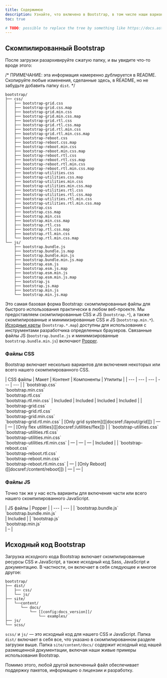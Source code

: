 ```yaml
---
title: Содержимое
description: Узнайте, что включено в Bootstrap, в том числе наши варианты предварительно скомпилированного и исходного кода.
toc: true

# TODO: possible to replace the tree by something like https://docs.astro.build/en/guides/content-collections/#what-are-content-collections?
---
```


## Скомпилированный Bootstrap

После загрузки разархивируйте сжатую папку, и вы увидите что-то вроде этого:

/* ПРИМЕЧАНИЕ: эта информация намеренно дублируется в README. Скопируйте любые изменения, сделанные здесь, в README, но не забудьте добавить папку `dist`. */

```text
bootstrap/
├── css/
│   ├── bootstrap-grid.css
│   ├── bootstrap-grid.css.map
│   ├── bootstrap-grid.min.css
│   ├── bootstrap-grid.min.css.map
│   ├── bootstrap-grid.rtl.css
│   ├── bootstrap-grid.rtl.css.map
│   ├── bootstrap-grid.rtl.min.css
│   ├── bootstrap-grid.rtl.min.css.map
│   ├── bootstrap-reboot.css
│   ├── bootstrap-reboot.css.map
│   ├── bootstrap-reboot.min.css
│   ├── bootstrap-reboot.min.css.map
│   ├── bootstrap-reboot.rtl.css
│   ├── bootstrap-reboot.rtl.css.map
│   ├── bootstrap-reboot.rtl.min.css
│   ├── bootstrap-reboot.rtl.min.css.map
│   ├── bootstrap-utilities.css
│   ├── bootstrap-utilities.css.map
│   ├── bootstrap-utilities.min.css
│   ├── bootstrap-utilities.min.css.map
│   ├── bootstrap-utilities.rtl.css
│   ├── bootstrap-utilities.rtl.css.map
│   ├── bootstrap-utilities.rtl.min.css
│   ├── bootstrap-utilities.rtl.min.css.map
│   ├── bootstrap.css
│   ├── bootstrap.css.map
│   ├── bootstrap.min.css
│   ├── bootstrap.min.css.map
│   ├── bootstrap.rtl.css
│   ├── bootstrap.rtl.css.map
│   ├── bootstrap.rtl.min.css
│   └── bootstrap.rtl.min.css.map
└── js/
    ├── bootstrap.bundle.js
    ├── bootstrap.bundle.js.map
    ├── bootstrap.bundle.min.js
    ├── bootstrap.bundle.min.js.map
    ├── bootstrap.esm.js
    ├── bootstrap.esm.js.map
    ├── bootstrap.esm.min.js
    ├── bootstrap.esm.min.js.map
    ├── bootstrap.js
    ├── bootstrap.js.map
    ├── bootstrap.min.js
    └── bootstrap.min.js.map
```

Это самая базовая форма Bootstrap: скомпилированные файлы для быстрого использования практически в любом веб-проекте. Мы предоставляем скомпилированные CSS и JS (`bootstrap.*`), а также скомпилированные и минимизированные CSS и JS (`bootstrap.min.*`). [Исходные карты](https://web.dev/articles/source-maps) (`bootstrap.*.map`) доступны для использования с инструментами разработчика определенных браузеров. Связанные файлы JS (`bootstrap.bundle.js` и минимизированные `bootstrap.bundle.min.js`) включают [Popper](https://popper.js.org/docs/v2/).

### Файлы CSS

Bootstrap включает несколько вариантов для включения некоторых или всего нашего скомпилированного CSS.

<BsTable class="table">
| CSS файлы | Макет | Контент | Компоненты | Утилиты |
| --- | --- | --- | --- | --- |
| `bootstrap.css`<br/> `bootstrap.min.css`<br/> `bootstrap.rtl.css`<br/> `bootstrap.rtl.min.css` | Included | Included | Included | Included |
| `bootstrap-grid.css`<br/> `bootstrap-grid.rtl.css`<br/> `bootstrap-grid.min.css`<br/> `bootstrap-grid.rtl.min.css` | [Only grid system]([[docsref:/layout/grid]]) | — | — | [Only flex utilities]([[docsref:/utilities/flex]]) |
| `bootstrap-utilities.css`<br/> `bootstrap-utilities.rtl.css`<br/> `bootstrap-utilities.min.css`<br/> `bootstrap-utilities.rtl.min.css` | — | — | — | Included |
| `bootstrap-reboot.css`<br/> `bootstrap-reboot.rtl.css`<br/> `bootstrap-reboot.min.css`<br/> `bootstrap-reboot.rtl.min.css` | — | [Only Reboot]([[docsref:/content/reboot]]) | — | — |
</BsTable>

### Файлы JS

Точно так же у нас есть варианты для включения части или всего нашего скомпилированного JavaScript.

<BsTable class="table">
| JS файлы | Popper |
| --- | --- |
| `bootstrap.bundle.js`<br/> `bootstrap.bundle.min.js`<br/> | Included |
| `bootstrap.js`<br/> `bootstrap.min.js`<br/> | – |
</BsTable>

## Исходный код Bootstrap

Загрузка исходного кода Bootstrap включает скомпилированные ресурсы CSS и JavaScript, а также исходный код Sass, JavaScript и документацию. В частности, он включает в себя следующее и многое другое:

```text
bootstrap/
├── dist/
│   ├── css/
│   └── js/
├── site/
│   └──content/
│      └── docs/
│          └── [[config:docs_version]]/
│              └── examples/
├── js/
└── scss/
```

`scss/` и `js/` — это исходный код для нашего CSS и JavaScript. Папка `dist/` включает в себя все, что указано в скомпилированном разделе загрузки выше. Папка `site/content/docs/` содержит исходный код нашей размещенной документации, включая наши живые примеры использования Bootstrap.

Помимо этого, любой другой включенный файл обеспечивает поддержку пакетов, информацию о лицензии и разработку.
